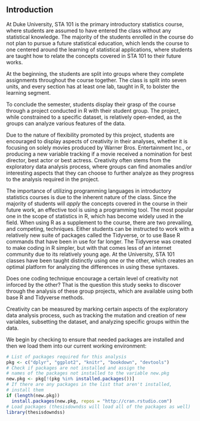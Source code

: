 ## Introduction
At Duke University, STA 101 is the primary introductory statistics course, 
where students are assumed to have entered the class without any statistical 
knowledge. The majority of the students enrolled in the course do not plan to 
pursue a future statistical education, which lends the course to one centered 
around the learning of statistical applications, where students are taught how 
to relate the concepts covered in STA 101 to their future works.

At the beginning, the students are split into groups where they complete 
assignments throughout the course together. The class is split into seven units,
and every section has at least one lab, taught in R, to bolster the 
learning segment. 

To conclude the semester, students display their grasp of the course through a
project conducted in R with their student group. The project, while 
constrained to a specific dataset, is relatively open-ended, as the groups can 
analyze various features of the data.

Due to the nature of flexibility promoted by this project, students are 
encouraged to display aspects of creativity in their analyses, whether it is 
focusing on solely movies produced by Warner Bros. Entertainment Inc., or
producing a new variable tracking if a movie received a nomination for best 
director, best actor or best actress. Creativity often stems from the 
exploratory data analysis process, where groups can find anomalies and/or 
interesting aspects that they can choose to further analyze as they progress to
the analysis required in the project. 

The importance of utilizing programming languages in introductory statistics 
courses is due to the inherent nature of the class. Since the majority of 
students will *apply* the concepts covered in the course in their 
future work, an effective tool is using a programming tool. The most popular
one in the scope of statistics in R, which has become widely used in the field.
When using R as a supplement to the course, there are two prevailing, and 
competing, techniques. Either students can be instructed to work with a 
relatively new suite of packages called the Tidyverse, or to use Base R commands
that have been in use for far longer. The Tidyverse was created to make
coding in R simpler, but with that comes less of an internet community due to 
its relatively young age. At the University, STA 101 classes have been taught 
distinctly using one or the other, which creates an optimal platform for 
analyzing the differences in using these syntaxes.

Does one coding technique encourage a certain level of creativity not inforced 
by the other? That is the question this study seeks to discover through the 
analysis of these group projects, which are available using both base R and 
Tidyverse methods.

Creativity can be measured by marking certain aspects of the exploratory data 
analysis process, such as tracking the mutation and creation of new variables, 
subsetting the dataset, and analyzing specific groups within the data. 

We begin by checking to ensure that needed packages are installed and then we load them into our current working environment:

```r
# List of packages required for this analysis
pkg <- c("dplyr", "ggplot2", "knitr", "bookdown", "devtools")
# Check if packages are not installed and assign the
# names of the packages not installed to the variable new.pkg
new.pkg <- pkg[!(pkg %in% installed.packages())]
# If there are any packages in the list that aren't installed,
# install them
if (length(new.pkg))
  install.packages(new.pkg, repos = "http://cran.rstudio.com")
# Load packages (thesisdowndss will load all of the packages as well)
library(thesisdowndss)
```

